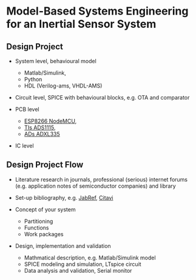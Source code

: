 # Model-Based Systems Engineering for an Inertial Sensor System

## Design Project

* System level, behavioural model 
  * Matlab/Simulink, 
  * Python 
  * HDL (Verilog-ams, VHDL-AMS)

* Circuit level, SPICE with behavioural blocks, e.g. OTA and comparator

* PCB level
  * [ESP8266 NodeMCU](https://randomnerdtutorials.com/getting-started-with-esp8266-wifi-transceiver-review/),
  * [TIs ADS1115](https://www.ti.com/product/ADS1115), 
  * [ADs ADXL335](https://www.analog.com/en/products/adxl335.html)

* IC level

## Design Project Flow

* Literature research in journals, professional (serious) internet forums (e.g. application notes of semiconductor
  companies) and library 

* Set-up bibliography, e.g. [JabRef](http://www.jabref.org),
  [Citavi](https://www.suub.uni-bremen.de/literatur-verwalten/refworks/citavi/) 

* Concept of your system
  * Partitioning
  * Functions
  * Work packages

* Design, implementation and validation
  * Mathmatical description, e.g. Matlab/Simulink model
  * SPICE modeling and simulation, LTspice circuit
  * Data analysis and validation, Serial monitor
